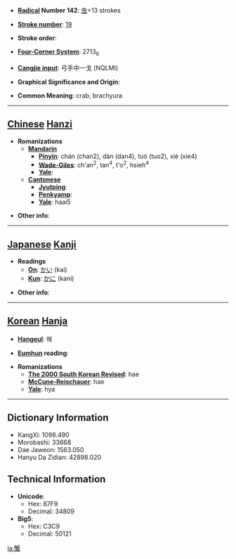 * '''[[Wiktionary:Chinese radical index| Radical]] Number 142''': [[Wiktionary:Chinese radical index 虫|虫]]+13 strokes

* '''[[Wiktionary:Chinese total strokes index|Stroke number]]''': [[Wiktionary:Chinese total strokes index 19|19]]

* '''Stroke order''': 

* '''[[Wiktionary:Chinese four corner index|Four-Corner System]]''': 2713<sub>6</sub>

* '''[[Wiktionary:Chinese Cangjie index|Cangjie input]]''': 弓手中一戈 (NQLMI)

* '''Graphical Significance and Origin''': 

* '''Common Meaning''': crab, brachyura

----

== [[Chinese]] [[Hanzi]] ==

* '''Romanizations'''
** '''[[Mandarin]]'''
*** '''[[Pinyin]]''': chán (chan2), dàn (dan4), tuó (tuo2), xiè (xie4)
*** '''[[Wade-Giles]]''': ch'an<sup>2</sup>, tan<sup>4</sup>, t'o<sup>2</sup>, hsieh<sup>4</sup>
*** '''[[Yale]]''': 
** '''[[Cantonese]]'''
*** '''[[Jyutping]]''':
*** '''[[Penkyamp]]''': 
*** '''[[Yale]]''': haai5

* '''Other info''': 

----

== [[Japanese]] [[Kanji]] ==

* '''Readings'''
** '''[[On]]''': [[かい]] (kai)
** '''[[Kun]]''': [[かに]] (kani)

* '''Other info''':  

----

== [[Korean]] [[Hanja]] ==

* '''[[Hangeul]]''': 해

* '''[[Eumhun]] reading''': 

* '''Romanizations'''
** '''[[The 2000 South Korean Revised Romanization|The 2000 South Korean Revised]]''': hae
** '''[[McCune-Reischauer]]''': hae
** '''[[Yale]]''': hya

----

== Dictionary Information ==

* KangXi: 1098.490
* Morobashi: 33668
* Dae Jaweon: 1563.050
* Hanyu Da Zidian: 42898.020

== Technical Information ==

* '''Unicode''':
** Hex: 87F9
** Decimal: 34809
* '''Big5''':
** Hex: C3C9
** Decimal: 50121

[[la:蟹]]